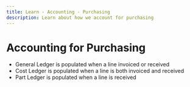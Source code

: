 ```yaml
---
title: Learn - Accounting - Purchasing
description: Learn about how we account for purchasing
---
```


# Accounting for Purchasing

- General Ledger is populated when a line invoiced or received
- Cost Ledger is populated when a line is both invoiced and received
- Part Ledger is populated when a line is received
